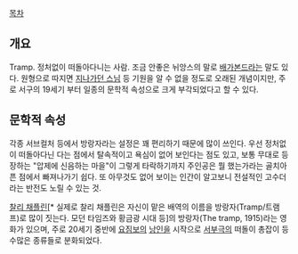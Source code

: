 [[목차]]

== 개요 ==
Tramp. 정처없이 떠돌아다니는 사람. 조금 안좋은 뉘앙스의 말로 [[배가본드]]라는 말도 있다. 원형으로 따지면 [[지나가던 스님]] 등 기원을 알 수 없을 정도로 오래된 개념이지만, 주로 서구의 19세기 부터 일종의 문학적 속성으로 크게 부각되었다고 할 수 있다.

== 문학적 속성 ==
각종 서브컬처 등에서 방랑자라는 설정은 꽤 편리하기 때문에 많이 쓰인다. 우선 정처없이 떠돌아다닌 다는 점에서 탈속적이고 욕심이 없어 보인다는 점도 있고, 보통 무대로 등장하는 "압제에 신음하는 마을"이 그렇게 타락하기까지 주인공은 뭘 했는가라는 골치아픈 점에서 빠져나가기 쉽다. 또 아무것도 없어 보이는 인간이 알고보니 전설적인 고수더라는 반전도 노릴 수 있는 것.

[[찰리 채플린]][* 실제로 찰리 채플린은 자신이 맡은 배역의 이름을 방랑자(Tramp/트램프)로 많이 짓는다. 모던 타임즈와 황금광 시대 등]의 방랑자(The tramp, 1915)라는 영화가 있으며, 주로 20세기 중반에 [[요짐보]]의 [[낭인]]을 시작으로 [[서부극]]의 떠돌이 총잡이 등 수많은 종류들로 분화되었다.

